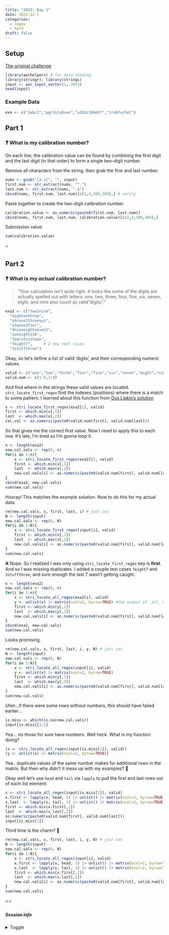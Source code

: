 ```yaml
---
title: "2023: Day 1"
date: 2023-12-1
categories:
  - regex
  - hard
draft: false
---
```


## Setup

[The original challenge](https://adventofcode.com/2023/day/1)

```r
library(aochelpers) # for data loading
library(stringr); library(stringi)
input <- aoc_input_vector(1, 2023)
head(input)
```

:::{.callout-tip icon=true}
### Example Data
```r
exa <- c("1abc2","pqr3stu8vwx","a1b2c3d4e5f","treb7uchet")
```

:::

## Part 1

:::{.callout-warning icon=false}
### ❓ What is my calibration number? 

On each line, the calibration value can be found by combining the first digit and the last digit (in that order) to form a single two-digit number.
:::

Remove all characters from the string, then grab the first and last number.
```r
nums <- gsub("[a-z]", "", input)
first.num <- str_extract(nums, "^.")
last.num <- str_extract(nums, ".$")
cbind(nums, first.num, last.num)[c(1,4,300,304),] # verify
```

Paste together to create the two-digit calibration number.
```r
calibration.value <- as.numeric(paste0(first.num, last.num))
cbind(nums, first.num, last.num, calibration.value)[c(1,4,300,304),] 
```

Submission value: 
```r
sum(calibration.value) 
```

⭐

## Part 2

:::{.callout-warning icon=false}
### ❓ What is my  _actual_ calibration number? 

> "Your calculation isn't quite right. It looks like some of the digits are actually spelled out with letters: one, two, three, four, five, six, seven, eight, and nine also count as valid "digits"." 

:::

```r
exa2 <- c("two1nine",
  "eightwothree",
  "abcone2threexyz",
  "xtwone3four",
  "4nineeightseven2",
  "zoneight234",
  "7pqrstsixteen", 
  "7eight7",     # 2 new test cases
  "3stuffthree")
```

Okay, so let's define a list of valid 'digits', and their corresponding numeric values. 
```r
valid <- c("one","two","three","four","five","six","seven","eight","nine", as.character(1:9))
valid.num <- c(1:9,1:9) 
```

And find where in the strings these valid values are located. 
`stri_locate_first_regex` find the indexes (positions) where there is a match to some pattern. 
I learned about this function from [Gus Lipkin's solution](https://adventofcode.guslipkin.me/2023/01/2023-01)

```r
x <- stri_locate_first_regex(exa2[1], valid)
first <- which.min(x[,1])
last  <- which.max(x[,2])
cal.val <- as.numeric(paste0(valid.num[first], valid.num[last]))
```

So that gives me the correct first value. Now I need to apply this to each row. It's late, I'm tired so I'm gonna loop it. 

```r
n <- length(exa2)
new.cal.vals <- rep(0, n)
for(i in 1:n){
	x <- stri_locate_first_regex(exa2[i], valid)
	first <- which.min(x[,1])
	last  <- which.max(x[,2])
	new.cal.vals[i] <- as.numeric(paste0(valid.num[first], valid.num[last]))
}
cbind(exa2, new.cal.vals)
sum(new.cal.vals)
```

Hooray! This matches the example solution. Now to do this for my actual data. 

```r
rm(new.cal.vals, x, first, last, i) # just cos
N <- length(input)
new.cal.vals <- rep(0, N)
for(i in 1:N){
	x <- stri_locate_first_regex(input[i], valid)
	first <- which.min(x[,1])
	last  <- which.max(x[,2])
	new.cal.vals[i] <- as.numeric(paste0(valid.num[first], valid.num[last]))
}
sum(new.cal.vals)
```

❌ Nope. So I realized I was only using `stri_locate_first_regex` key is **first**. And so I was missing duplicates. I added a couple test cases `7eight7` and `3stuffthree`, and sure enough the last 7 wasn't getting caught. 

```r
n <- length(exa2)
new.cal.vals <- rep(0, n)
for(i in 1:n){
	x <- stri_locate_all_regex(exa2[i], valid)
	y <- unlist(x) |> matrix(ncol=2, byrow=TRUE) #the output of _all_ was different
	first <- which.min(y[,1])
	last  <- which.max(y[,2])
	new.cal.vals[i] <- as.numeric(paste0(valid.num[first], valid.num[last]))
}
cbind(exa2, new.cal.vals)
sum(new.cal.vals)
```

Looks promising. 

```r
rm(new.cal.vals, x, first, last, i, y, N) # just cos
N <- length(input)
new.cal.vals <- rep(0, N)
for(i in 1:N){
	x <- stri_locate_all_regex(input[i], valid)
	y <- unlist(x) |> matrix(ncol=2, byrow=TRUE) 
	first <- which.min(y[,1])
	last  <- which.max(y[,2])
	new.cal.vals[i] <- as.numeric(paste0(valid.num[first], valid.num[last]))
}
sum(new.cal.vals)
```

Uhm...if there were some rows without numbers, this should have failed earlier...

```r
is.miss <- which(is.na(new.cal.vals))
input[is.miss][1:5]
```

Yea... no those for sure have numbers. Well heck. What is my function doing?  

```r
(x <- stri_locate_all_regex(input[is.miss[1]], valid))
(y <- unlist(x) |> matrix(ncol=2, byrow=TRUE))
```

Yea.. duplicate values of the same number makes for additional rows in the matrix. But then why didn't it mess up with my examples? 🤔 

Okay well let's use `head` and `tail` via `lapply` to pull the first and last rows out of each list element. 

```r
x <- stri_locate_all_regex(input[is.miss[1]], valid)
x.first <- lapply(x, head, 1) |> unlist() |> matrix(ncol=2, byrow=TRUE)
x.last  <- lapply(x, tail, 1) |> unlist() |> matrix(ncol=2, byrow=TRUE)
first <- which.min(x.first[,1])
last  <- which.max(x.last[,2])
as.numeric(paste0(valid.num[first], valid.num[last]))
input[is.miss[1]]
```

Third time is the charm? 🤞

```r
rm(new.cal.vals, x, first, last, i, y, N) # just cos
N <- length(input)
new.cal.vals <- rep(0, N)
for(i in 1:N){
	x <- stri_locate_all_regex(input[i], valid)
	x.first <- lapply(x, head, 1) |> unlist() |> matrix(ncol=2, byrow=TRUE)
	x.last  <- lapply(x, tail, 1) |> unlist() |> matrix(ncol=2, byrow=TRUE)
	first <- which.min(x.first[,1])
	last  <- which.max(x.last[,2])
	new.cal.vals[i] <- as.numeric(paste0(valid.num[first], valid.num[last]))
}
sum(new.cal.vals)
```

⭐⭐


##### Session info {.appendix}

<details><summary>Toggle</summary>

```r
#| echo: false
library(sessioninfo)
# save the session info as an object
pkg_session <- session_info(pkgs = "attached")

# get the quarto version
quarto_version <- system("quarto --version", intern = TRUE)

# inject the quarto info
pkg_session$platform$quarto <- paste(
  system("quarto --version", intern = TRUE), 
  "@", 
  quarto::quarto_path()
  )

# print it out
pkg_session
```

</details>





